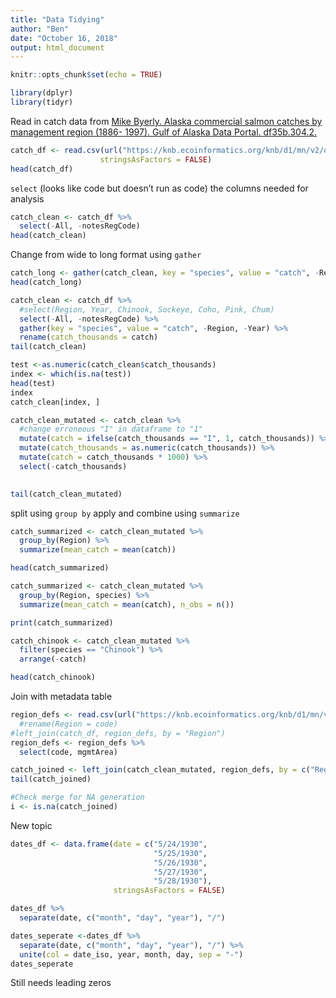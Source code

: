 ```yaml
---
title: "Data Tidying"
author: "Ben"
date: "October 16, 2018"
output: html_document
---
```


```r
knitr::opts_chunk$set(echo = TRUE)
```

```r
library(dplyr)
library(tidyr)
```

Read in catch data from [Mike Byerly. Alaska commercial salmon catches by management region (1886- 1997). Gulf of Alaska Data Portal. df35b.304.2.](https://knb.ecoinformatics.org/knb/d1/mn/v2/object/df35b.302.1)

```r
catch_df <- read.csv(url("https://knb.ecoinformatics.org/knb/d1/mn/v2/object/df35b.302.1", method = "libcurl"),
                    stringsAsFactors = FALSE)
head(catch_df)
```

`select` (looks like code but doesn't run as code) the columns needed for analysis

```r
catch_clean <- catch_df %>%
  select(-All, -notesRegCode)
head(catch_clean)
```

Change from wide to long format using `gather`

```r
catch_long <- gather(catch_clean, key = "species", value = "catch", -Region, -Year)
head(catch_long)
```


```r
catch_clean <- catch_df %>% 
  #select(Region, Year, Chinook, Sockeye, Coho, Pink, Chum)
  select(-All, -notesRegCode) %>% 
  gather(key = "species", value = "catch", -Region, -Year) %>% 
  rename(catch_thousands = catch)
tail(catch_clean)

```

```r
test <-as.numeric(catch_clean$catch_thousands)
index <- which(is.na(test))
head(test)
index
catch_clean[index, ] 
```

```r
catch_clean_mutated <- catch_clean %>%
  #change erroneous "I" in dataframe to "1"
  mutate(catch = ifelse(catch_thousands == "I", 1, catch_thousands)) %>% 
  mutate(catch_thousands = as.numeric(catch_thousands)) %>% 
  mutate(catch = catch_thousands * 1000) %>% 
  select(-catch_thousands)
  

tail(catch_clean_mutated)
```
split using `group by`
apply and combine using `summarize`

```r
catch_summarized <- catch_clean_mutated %>% 
  group_by(Region) %>% 
  summarize(mean_catch = mean(catch))

head(catch_summarized)

```

```r
catch_summarized <- catch_clean_mutated %>% 
  group_by(Region, species) %>% 
  summarize(mean_catch = mean(catch), n_obs = n())

print(catch_summarized)

```



```r
catch_chinook <- catch_clean_mutated %>% 
  filter(species == "Chinook") %>% 
  arrange(-catch)

head(catch_chinook)
```


Join with metadata table

```r
region_defs <- read.csv(url("https://knb.ecoinformatics.org/knb/d1/mn/v2/object/df35b.303.1", method = "libcurl"), stringsAsFactors = FALSE)# %>% 
  #rename(Region = code)
#left_join(catch_df, region_defs, by = "Region")
region_defs <- region_defs %>% 
  select(code, mgmtArea)
```


```r
catch_joined <- left_join(catch_clean_mutated, region_defs, by = c("Region" = "code"))
tail(catch_joined)

#Check merge for NA generation
i <- is.na(catch_joined)

```
New topic

```r

dates_df <- data.frame(date = c("5/24/1930",
                                "5/25/1930",
                                "5/26/1930",
                                "5/27/1930",
                                "5/28/1930"),
                       stringsAsFactors = FALSE)

dates_df %>% 
  separate(date, c("month", "day", "year"), "/")

```

```r
dates_seperate <-dates_df %>%
  separate(date, c("month", "day", "year"), "/") %>% 
  unite(col = date_iso, year, month, day, sep = "-")
dates_seperate
```

Still needs leading zeros



